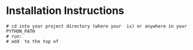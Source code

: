 =Installation Instructions=

 # cd into your project directory (where your {{{manage.py}}} is) or anywhere in your PYTHON_PATH
 # run: {{{svn checkout http://deseb.googlecode.com/svn/trunk/ deseb}}}
 # add {{{import deseb}}} to the top of {{{settings.py}}}

